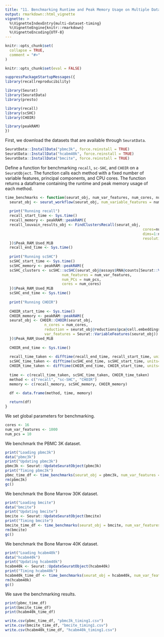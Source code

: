 ```yaml
---
title: "11. Benchmarking Runtime and Peak Memory Usage on Multiple Datasets"
output: rmarkdown::html_vignette
vignette: >
  %\VignetteIndexEntry{multi-dataset-timing}
  %\VignetteEngine{knitr::rmarkdown}
  %\VignetteEncoding{UTF-8}
---
```


```r
knitr::opts_chunk$set(
  collapse = TRUE,
  comment = "#>"
)

knitr::opts_chunk$set(eval = FALSE)
```

```r
suppressPackageStartupMessages({
library(recallreproducibility)

library(Seurat)
library(SeuratData)
library(presto)

library(recall)
library(scSHC)
library(CHOIR)

library(peakRAM)
})
```



First, we download the datasets that are available through `SeuratData`.
```r
SeuratData::InstallData("pbmc3k", force.reinstall = TRUE)
SeuratData::InstallData("hcabm40k", force.reinstall = TRUE)
SeuratData::InstallData("bmcite", force.reinstall = TRUE)
```


Define a function for benchmarking `recall`, `sc-SHC`, and `CHOIR` on
a `SeuratObject`. The function calls each method with a fixed number of
variable features, principal components, and CPU cores. The function
returns a dataframe containing the runtime and peak memory usage of each
method.
```r
time_benchmarks <- function(seurat_obj, num_var_features, num_cores, num_pcs) {
  seurat_obj <- seurat_workflow(seurat_obj, num_variable_features = num_var_features, resolution_param = 0.8, num_dims = num_pcs)
  
  print("Running recall")
  recall_start_time <- Sys.time()
  recall_memory <- peakRAM::peakRAM({
  recall_louvain_results_obj <- FindClustersRecall(seurat_obj,
                                                               cores=num_cores,
                                                               dims=1:num_pcs,
                                                               resolution_start = 1.5)
  })$Peak_RAM_Used_MiB
  recall_end_time <- Sys.time()
  
  print("Running scSHC")
  scSHC_start_time <- Sys.time()
  scSHC_memory <- peakRAM::peakRAM({
  scSHC_clusters <- scSHC::scSHC(seurat_obj@assays$RNA@counts[Seurat::VariableFeatures(seurat_obj),],
                          num_features = num_var_features,
                          num_PCs = num_pcs,
                          cores = num_cores)
  })$Peak_RAM_Used_MiB
  scSHC_end_time <- Sys.time()
  
  print("Running CHOIR")
  
  CHOIR_start_time <- Sys.time()
  CHOIR_memory <- peakRAM::peakRAM({
  seurat_obj <- CHOIR::CHOIR(seurat_obj, 
                  n_cores = num_cores,
                  reduction = seurat_obj@reductions$pca@cell.embeddings[, 1:10],
                  var_features = Seurat::VariableFeatures(seurat_obj))
  })$Peak_RAM_Used_MiB
  
  CHOIR_end_time <- Sys.time()
  
  recall_time_taken <- difftime(recall_end_time, recall_start_time, units="mins")
  scSHC_time_taken <- difftime(scSHC_end_time, scSHC_start_time, units="mins")
  CHOIR_time_taken <- difftime(CHOIR_end_time, CHOIR_start_time, units="mins")
  
  time <- c(recall_time_taken, scSHC_time_taken, CHOIR_time_taken)
  method <- c("recall", "sc-SHC", "CHOIR")
  memory <- c(recall_memory, scSHC_memory, CHOIR_memory)
  
  df <- data.frame(method, time, memory)

  return(df)
}
```


We set global parameters for benchmarking.
```r
cores <- 16
num_var_features <- 1000
num_pcs = 10
```

We benchmark the PBMC 3K dataset.
```r
print("Loading pbmc3k")
data("pbmc3k")
print("Updating pbmc3k")
pbmc3k <- Seurat::UpdateSeuratObject(pbmc3k)
print("Timing pbmc3k")
pbmc_time_df <- time_benchmarks(seurat_obj = pbmc3k, num_var_features = num_var_features, num_cores = cores, num_pcs = num_pcs)
rm(pbmc3k)
gc()
```


We benchmark the Bone Marrow 30K dataset.
```r
print("Loading bmcite")
data("bmcite")
print("Updating bmcite")
bmcite <- Seurat::UpdateSeuratObject(bmcite)
print("Timing bmcite")
bmcite_time_df <- time_benchmarks(seurat_obj = bmcite, num_var_features = num_var_features, num_cores = cores, num_pcs = num_pcs)
rm(bmcite)
gc()
```

We benchmark the Bone Marrow 40K dataset.
```r
print("Loading hcabm40k")
data("hcabm40k")
print("Updating hcabm40k")
hcabm40k <- Seurat::UpdateSeuratObject(hcabm40k)
print("Timing hcabm40k")
hcabm40k_time_df <- time_benchmarks(seurat_obj = hcabm40k, num_var_features = num_var_features, num_cores = cores, num_pcs = num_pcs)
rm(hcabm40k)
gc()
```


We save the benchmarking results.
```r
print(pbmc_time_df)
print(bmcite_time_df)
print(hcabm40k_time_df)

write.csv(pbmc_time_df, "pbmc3k_timing1.csv")
write.csv(bmcite_time_df, "bmcite_timing1.csv")
write.csv(hcabm40k_time_df, "hcabm40k_timing1.csv")
```


